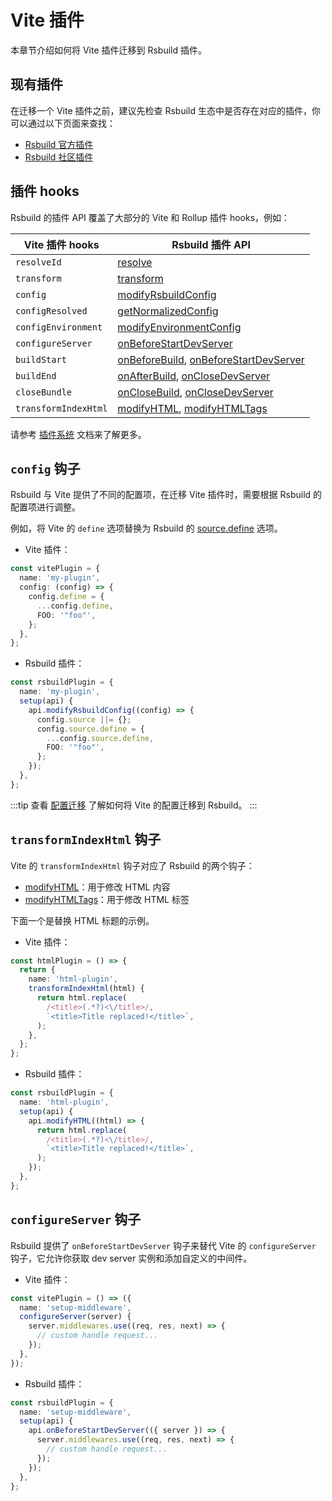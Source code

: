 # Vite 插件

本章节介绍如何将 Vite 插件迁移到 Rsbuild 插件。

## 现有插件

在迁移一个 Vite 插件之前，建议先检查 Rsbuild 生态中是否存在对应的插件，你可以通过以下页面来查找：

- [Rsbuild 官方插件](/plugins/list)
- [Rsbuild 社区插件](https://github.com/web-infra-dev/awesome-rspack?tab=readme-ov-file#rsbuild-plugins)

## 插件 hooks

Rsbuild 的插件 API 覆盖了大部分的 Vite 和 Rollup 插件 hooks，例如：

| Vite 插件 hooks      | Rsbuild 插件 API                                                                                                       |
| -------------------- | ---------------------------------------------------------------------------------------------------------------------- |
| `resolveId`          | [resolve](/plugins/dev/core#apiresolve)                                                                                |
| `transform`          | [transform](/plugins/dev/core#apitransform)                                                                            |
| `config`             | [modifyRsbuildConfig](/plugins/dev/hooks#modifyrsbuildconfig)                                                          |
| `configResolved`     | [getNormalizedConfig](/plugins/dev/core#apigetnormalizedconfig)                                                        |
| `configEnvironment`  | [modifyEnvironmentConfig](/plugins/dev/hooks#modifyenvironmentconfig)                                                  |
| `configureServer`    | [onBeforeStartDevServer](/plugins/dev/hooks#onbeforestartdevserver)                                                    |
| `buildStart`         | [onBeforeBuild](/plugins/dev/hooks#onbeforebuild), [onBeforeStartDevServer](/plugins/dev/hooks#onbeforestartdevserver) |
| `buildEnd`           | [onAfterBuild](/plugins/dev/hooks#onafterbuild), [onCloseDevServer](/plugins/dev/hooks#onclosedevserver)               |
| `closeBundle`        | [onCloseBuild](/plugins/dev/hooks#onclosebuild), [onCloseDevServer](/plugins/dev/hooks#onclosedevserver)               |
| `transformIndexHtml` | [modifyHTML](/plugins/dev/hooks#modifyhtml), [modifyHTMLTags](/plugins/dev/hooks#modifyhtmltags)                       |

请参考 [插件系统](/plugins/dev/index) 文档来了解更多。

## `config` 钩子

Rsbuild 与 Vite 提供了不同的配置项，在迁移 Vite 插件时，需要根据 Rsbuild 的配置项进行调整。

例如，将 Vite 的 `define` 选项替换为 Rsbuild 的 [source.define](/config/source/define) 选项。

- Vite 插件：

```ts title="vitePlugin.ts"
const vitePlugin = {
  name: 'my-plugin',
  config: (config) => {
    config.define = {
      ...config.define,
      FOO: '"foo"',
    };
  },
};
```

- Rsbuild 插件：

```ts title="rsbuildPlugin.ts"
const rsbuildPlugin = {
  name: 'my-plugin',
  setup(api) {
    api.modifyRsbuildConfig((config) => {
      config.source ||= {};
      config.source.define = {
        ...config.source.define,
        FOO: '"foo"',
      };
    });
  },
};
```

:::tip
查看 [配置迁移](/guide/migration/vite#配置迁移) 了解如何将 Vite 的配置迁移到 Rsbuild。
:::

## `transformIndexHtml` 钩子

Vite 的 `transformIndexHtml` 钩子对应了 Rsbuild 的两个钩子：

- [modifyHTML](/plugins/dev/hooks#modifyhtml)：用于修改 HTML 内容
- [modifyHTMLTags](/plugins/dev/hooks#modifyhtmltags)：用于修改 HTML 标签

下面一个是替换 HTML 标题的示例。

- Vite 插件：

```ts title="vitePlugin.ts"
const htmlPlugin = () => {
  return {
    name: 'html-plugin',
    transformIndexHtml(html) {
      return html.replace(
        /<title>(.*?)<\/title>/,
        `<title>Title replaced!</title>`,
      );
    },
  };
};
```

- Rsbuild 插件：

```ts title="rsbuildPlugin.ts"
const rsbuildPlugin = {
  name: 'html-plugin',
  setup(api) {
    api.modifyHTML((html) => {
      return html.replace(
        /<title>(.*?)<\/title>/,
        `<title>Title replaced!</title>`,
      );
    });
  },
};
```

## `configureServer` 钩子

Rsbuild 提供了 `onBeforeStartDevServer` 钩子来替代 Vite 的 `configureServer` 钩子，它允许你获取 dev server 实例和添加自定义的中间件。

- Vite 插件：

```ts title="vitePlugin.ts"
const vitePlugin = () => ({
  name: 'setup-middleware',
  configureServer(server) {
    server.middlewares.use((req, res, next) => {
      // custom handle request...
    });
  },
});
```

- Rsbuild 插件：

```ts title="rsbuildPlugin.ts"
const rsbuildPlugin = {
  name: 'setup-middleware',
  setup(api) {
    api.onBeforeStartDevServer(({ server }) => {
      server.middlewares.use((req, res, next) => {
        // custom handle request...
      });
    });
  },
};
```
